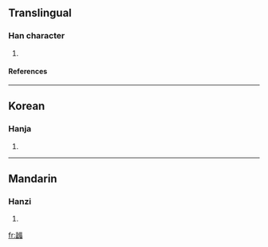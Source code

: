 ==Translingual==
===Han character===
{{Han char|rn=102|rad=田|as=15|sn=20|four=|canj=一田戈中田 (MWILW)}}
# {{defn|Han|sort=田15}}
====References====
{{Han ref|kx=0767.040|dkj=21971|dj=1177.100|hdz=42555.030|uh=7588|ud=30088}}

----
==Korean==
===Hanja===
{{ko-hanja|hangeul=벽|eumhun=|rv=byeok|mr=pyŏk|y=pyek}}
# {{defn|Korean}}

----
==Mandarin==
===Hanzi===
{{cmn-hanzi|pin=[[bò]] (bo4)|wg=po<sup>4</sup>}}
# {{defn|Mandarin}}

[[fr:疈]]